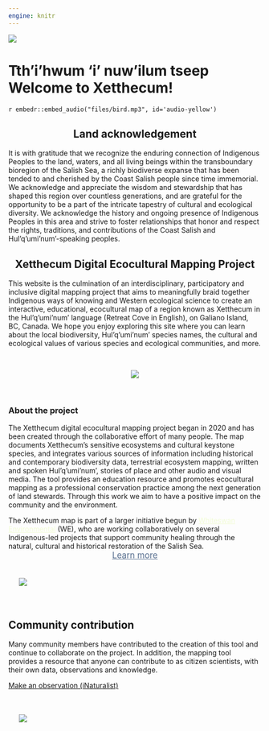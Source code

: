 ```yaml
---
engine: knitr
---
```



:::: {.column-screen}
<div class="image-container">
  <img src="files/banner_landing_2_small.png">
  <div class="centered-text">
  <h1>Tth'i'hwum 'i' nuw'ilum tseep <br/> 
  Welcome to Xetthecum!</h1>
  `r embedr::embed_audio("files/bird.mp3", id='audio-yellow')` 
   </div>
</div>

::::

<div id="maincontent">

::: {.column-page}
::: {.brown-div}
::: {.column-body}

<center>
##  Land acknowledgement 
</center>

It is with gratitude that we recognize the enduring connection of Indigenous Peoples to the land, waters, and all living beings within the transboundary bioregion of the Salish Sea, a richly biodiverse expanse that has been tended to and cherished by the Coast Salish people since time immemorial. We acknowledge and appreciate the wisdom and stewardship that has shaped this region over countless generations, and are grateful for the opportunity to be a part of the intricate tapestry of cultural and ecological diversity. We acknowledge the history and ongoing presence of Indigenous Peoples in this area and strive to foster relationships that honor and respect the rights, traditions, and contributions of the Coast Salish and Hul’q’umi’num’-speaking peoples.

:::
:::
:::

<center>
##  Xetthecum Digital Ecocultural Mapping Project
</center>


This website is the culmination of an interdisciplinary, participatory and inclusive digital mapping project that aims to meaningfully braid together Indigenous ways of knowing and Western ecological science to create an interactive, educational, ecocultural map of a region known as Xetthecum in the Hul’q’umi’num’ language (Retreat Cove in English), on Galiano Island, BC, Canada. We hope you enjoy exploring this site where you can learn about the local biodiversity, Hul’q’umi’num’ species names, the cultural and ecological values of various species and ecological communities, and more.

<br>

:::: {.column-page}
<center>
![](files/icon_array.png)
</center>
::::

<br>

<div class="div blue-div">
:::: {.column-page}

<div class="blurb-container">
<div class="blurb-half-column">

### About the project
 
The Xetthecum digital ecocultural mapping project began in 2020 and has been created through the collaborative effort of many people. The map documents Xetthecum’s sensitive ecosystems and cultural keystone species, and integrates various sources of information including historical and contemporary biodiversity data, terrestrial ecosystem mapping, written and spoken Hul’q’umi’num’, stories of place and other audio and visual media. The tool provides an education resource and promotes ecocultural mapping as a professional conservation practice among the next generation of land stewards. Through this work we aim to have a positive impact on the community and the environment.

The Xetthecum map is part of a larger initiative begun by <a href="https://www.whiteswanenvironmental.org/digital-ecocultural-mapping.html" style="color:#F2FCD6;"  onmouseover="this.style.color='#d6fcf9'" onmouseout="this.style.color='#F2FCD6'">Whiteswan Environmental</a> (WE), who are working collaboratively on several Indigenous-led projects that support community healing through the natural, cultural and historical restoration of the Salish Sea.
<center>
<a  href="/about.html" class="btn btn-primary btn-rounded" style="font-size:1.2em;color:#597090" role="button">Learn more</a>
</center>

</div>

<div class="blurb-half-column" style="padding:1.5em;">

![](files/slug.png) 
</div>

</div>
</div>

::::
:::: {.column-page}


<div class="blurb-container">
<div class="blurb-half-column">

## Community contribution

Many community members have contributed to the creation of this tool and continue to collaborate on the project. In addition, the mapping tool provides a resource that anyone can contribute to as citizen scientists, with their own data, observations and knowledge.

[Make an observation (iNaturalist) <i class="fa-solid fa-arrow-up-right-from-square"></i>](https://www.inaturalist.org/projects/xetthecum?tab=observations&subtab=map)

</div>
<div class="blurb-half-column" style="padding:1.5em;">
![](files/shells.png) 
</div>
</div>

::::


</div>

